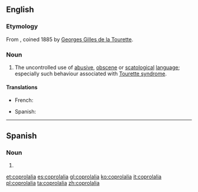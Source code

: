 ==English==

===Etymology===
From {{etyl|fr|en}} {{term|coprolalie|lang=fr}}, coined 1885 by [[w:Georges Gilles de la Tourette|Georges Gilles de la Tourette]].

===Noun===
{{wikipedia}}
{{en-noun|~}}

# The uncontrolled use of [[abusive]], [[obscene]] or [[scatological]] [[language]]; especially such behaviour associated with [[Tourette syndrome]].

====Translations====
{{trans-top|uncontrolled use of obscenity}}
* French: {{t+|fr|coprolalie|f}}
{{trans-mid}}
* Spanish: {{t+|es|coprolalia|f}}
{{trans-bottom}}

----
==Spanish==
{{wikipedia|lang=es}}
===Noun===
{{es-noun|f}}

# {{l/en|coprolalia}}

[[et:coprolalia]]
[[es:coprolalia]]
[[gl:coprolalia]]
[[ko:coprolalia]]
[[it:coprolalia]]
[[pl:coprolalia]]
[[ta:coprolalia]]
[[zh:coprolalia]]